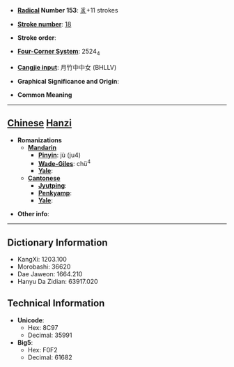 * '''[[Wiktionary:Chinese radical index| Radical]] Number 153''': [[Wiktionary:Chinese radical index 豸|豸]]+11 strokes

* '''[[Wiktionary:Chinese total strokes index|Stroke number]]''': [[Wiktionary:Chinese total strokes index 18|18]]

* '''Stroke order''': 

* '''[[Wiktionary:Chinese four corner index|Four-Corner System]]''': 2524<sub>4</sub>

* '''[[Wiktionary:Chinese Cangjie index|Cangjie input]]''': 月竹中中女 (BHLLV)

* '''Graphical Significance and Origin''': 

* '''Common Meaning'''

----

== [[Chinese]] [[Hanzi]] ==

* '''Romanizations'''
** '''[[Mandarin]]'''
*** '''[[Pinyin]]''': jù (ju4)
*** '''[[Wade-Giles]]''': chü<sup>4</sup>
*** '''[[Yale]]''': 
** '''[[Cantonese]]'''
*** '''[[Jyutping]]''':
*** '''[[Penkyamp]]''': 
*** '''[[Yale]]''': 

* '''Other info''': 

----

== Dictionary Information ==

* KangXi: 1203.100
* Morobashi: 36620
* Dae Jaweon: 1664.210
* Hanyu Da Zidian: 63917.020

== Technical Information ==

* '''Unicode''':
** Hex: 8C97
** Decimal: 35991
* '''Big5''':
** Hex: F0F2
** Decimal: 61682